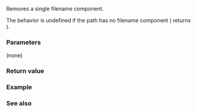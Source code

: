{{cpp/experimental/fs/path/title|remove_filename}}
{{cpp/experimental/fs/path/navbar}}
{{dcl begin}}
{{dcl|num=1|since=fs_ts|1=
path&amp; remove_filename()
}}
{{dcl end}}

Removes a single filename component. 

The behavior is undefined if the path has no filename component ({{ltt|cpp/experimental/fs/path/has_path|has_filename}} returns {{c|false}}).

===Parameters===
(none)

===Return value===
{{c|*this}}

{{cpp/impldef exception}}

===Example===
{{example
|code=
#include &lt;experimental/filesystem&gt;
#include &lt;iostream&gt;
namespace fs = std::experimental::filesystem;

int main()
{
    std::cout &lt;&lt; fs::path("/foo").remove_filename() &lt;&lt; '\n'
              &lt;&lt; fs::path("/").remove_filename() &lt;&lt; '\n';
}
|output=
"/"
""
}}

===See also===
{{dsc begin}}
{{dsc inc|cpp/experimental/fs/path/dsc filename}}
{{dsc inc|cpp/experimental/fs/path/dsc replace_filename}}
{{dsc mem fun|cpp/experimental/fs/path/has_path|title=has_filename|checks if the corresponding path element is not empty}}
{{dsc end}}
